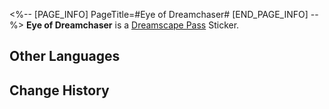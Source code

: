 <%-- [PAGE_INFO]
PageTitle=#Eye of Dreamchaser#
[END_PAGE_INFO] --%>
{{Stub|Location information}}
{{Item Infobox
|id          = 223152
|image       = Dreamscape Pass Sticker Eye of Dreamchaser.png{{subst:void|<!--$UPLOAD:<<SpriteOutput/TravelBrochure/StickFigures/223152.png>-<Dreamscape Pass Sticker Eye of Dreamchaser.png>-<Item Icons>>-->}}
|type        = Dreamscape Pass Sticker
|type2       = City That Never Sleeps Stickers
|invCategory = 
|rarity      = 4
|effect      = 
|description = Digital stickers that can be used to decorate the pages of the Dreamtour Handbook. They come in many different styles.
|source1     = [[Complete an encounter via a telescope]]
}}
{{Description|Focus is adjusted by willpower.}}
'''Eye of Dreamchaser''' is a [[Dreamscape Pass]] Sticker.

==Other Languages==
{{Other Languages
|en   = Eye of Dreamchaser
|zhs  = 逐梦客之眼
|zht  = 逐夢客之眼
|ja   = 夢追い人の目
|ko   = 꿈을 좇는 여행객의 눈
|es   = Ojo del buscasueños
|fr   = Œil du chasseur de rêves
|ru   = Око искателя грёз
|th   = ดวงตาแห่งนักล่าฝัน
|vi   = Đôi Mắt Khách Tìm Mộng
|de   = Auge des Träumers
|id   = Mata Pengejar Mimpi
|pt   = Olho do Caçador de Sonhos
}}

==Change History==
{{Change History|2.0}}